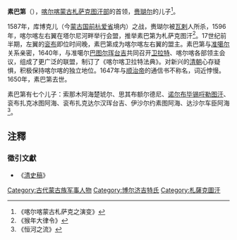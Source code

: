 '''素巴第'''（{{bd|？||1650年||}}），[[喀尔喀|喀尔喀]][[鞑靼_(蒙古)|蒙古]][[札萨克图汗部|札萨克图汗部]]的首领，[[赉瑚尔|赉瑚尔]]的儿子<ref>《喀尔喀蒙古札萨克之演变》</ref>。

1587年，库博克儿（今[[蒙古国|蒙古国]][[前杭爱省|前杭爱省]]境内）之战，赉瑚尔被[[瓦剌|瓦剌]]人所杀，1596年，喀尔喀左右翼在塔尔尼河畔举行会盟，推举素巴第为札萨克图汗<ref>《猴年大律令》</ref>。17世纪前半期，左翼的[[衮布|衮布]]即位时间晚，素巴第成为喀尔喀左右翼的盟主。素巴第与[[准噶尔|准噶尔]]关系亲密，1640年，与准噶尔[[巴图尔珲台吉|巴图尔珲台吉]]共同召开[[卫拉特|卫拉特]]、喀尔喀各部领主会议，组成了更广泛的联盟，制订了《喀尔喀卫拉特法典》。对新兴的[[清朝|清朝]]心存疑惧，积极保持喀尔喀的独立地位。1647年与[[顺治帝|顺治帝]]的通信书不称名，词近悖慢。1650年，素巴第去世。

素巴第有七个儿子：索那木阿海楚琥尔、思其布额尔德尼、[[弼什哷图汗|诺尔布毕锡哷勒图汗]]、衮布扎克冰图阿海、衮布扎克达尔汉珲台吉、伊沙尔约素图阿海、达沙尔车臣阿海<ref>《恒河之流》</ref>。

==注釋==
<references />
=== 徵引文獻 ===
*《[[清史稿|清史稿]]》

[[Category:古代蒙古族军事人物|Category:古代蒙古族军事人物]]
[[Category:博尔济吉特氏|Category:博尔济吉特氏]]
[[Category:札薩克圖汗|Category:札薩克圖汗]]